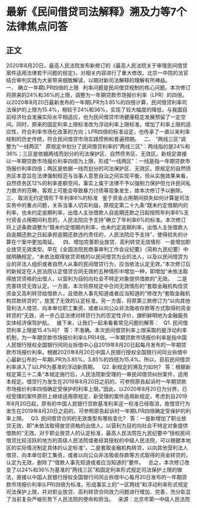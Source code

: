 # 最新《民间借贷司法解释》溯及力等7个法律焦点问答
## 正文

2020年8月20日，最高人民法院发布新修订的《最高人民法院关于审理民间借贷案件适用法律若干问题的规定》，对相关内容进行了重大修改。北京一中院的法官结合审判实践为大家带来细致解读，以期对新司法解释的理解有所裨益。
 
一、 确立一年期LPR四倍的上限
 
利率问题是民间借贷规制的核心问题。本次修订将原来的24%和36%的上限，调整为一年期贷款市场报价利率（LPR）的四倍。以2020年8月20日最新发布的一年期LPR为3.85%的四倍计算，民间借贷利率司法保护的上限为15.4%，相较于24%和36%，实现了较大幅度的降低，与我国目前经济社会发展实际水平相适应，也为民间借贷市场健康稳定发展预留了一定空间。同时，原来的固定利率上限标准改为浮动利率上限标准，增加了利率上限的适应性，符合利率市场化改革的方向；LPR四倍的标准设定，也传承了一直以来利率规制的历史传统，符合民间借贷市场实践惯例和普遍预期。
 
二、 “两线三区”调整为“一线两区”
 
原规定中划分了民间借贷利率的“两线三区”：两线指的是24%和36%；三区是依据两线而划分的司法保护区、自然债务区、无效区。新规定直接以一年期贷款市场报价利率四倍为上限，形成“一线两区”：一线是指一年期贷款市场报价利率四倍；两区是依据一线而划分的司法保护区、无效区。原规定的自然债务区本意旨在法律强制规范与当事人意思自治之间实现平衡，但从实施效果来看，自然债务区12%的利率差额空间，事实上属于法律不予以强制力保护但允许民间私力救济的范畴，客观上可能会导致暴力讨债等现象发生，故本次修订予以删除。
 
三、 取消无约定情形下年利率6%的标准
 
鉴于资金占用期间损失如何计算是司法实务中的重点问题，关系当事人切实利益，原规定第二十九条“既未约定借期内的利率，也未约定逾期利率，出借人主张借款人自逾期还款之日起按照年利率6%支付资金占用期间利息的，人民法院应予支持”确立了年利率6%的标准。本次修订将上述条款调整为“既未约定借期内利率，也未约定逾期利率，出借人主张借款人自逾期还款之日起承担逾期还款违约责任的，人民法院应予支持”，使得损失的计算在个案中更加周延。 
 
四、增加完善职业放贷、高利转贷无效情形
 
一是增加职业放贷无效类型。早在《全国法院民商事审判工作会议纪要》（简称九民纪要）中就明确规定，“未依法取得放贷资格的以民间借贷为业的法人，以及以民间借贷为业的非法人组织或者自然人从事的民间借贷行为，应当依法认定无效。”本次修订后的新规定在人民法院认定借贷合同无效的五种情形中增加一种，即增加“未依法取得放贷资格的出借人，以营利为目的向社会不特定对象提供借款的”无效。
 
二是完善转贷无效认定。一方面，本次将原规定中合同无效情形的“套取金融机构信贷资金又高利转贷给借款人，且借款人事先知道或者应当知道的”修改为“套取金融机构贷款转贷的”，放宽了无效的认定标准。另一方面，将原第三款修订为“以向其他营利法人借贷、向本单位职工集资，或者以向公众非法吸收存款等方式取得的资金转贷的”无效，进一步凸显法律对转贷行为的否定性评价，旗帜鲜明地为金融服务实体经济保驾护航。
 
接下来，让我们一起来看看常见问题的解答：
 
Q1. 民间借贷利率上限是15.4%吗?
 
答：不准确。本次民间借贷利率上限采取的是浮动利率机制，为一年期贷款市场报价利率(LPR)4倍。一年期贷款市场报价利率是指中国人民银行授权全国银行间同业拆借中心自2019年8月20日起每月发布的一年期贷款市场报价利率。根据2020年8月20日中国人民银行授权全国银行间同业拆借中心最新公布的一年期LPR为3.85%，3.85%的四倍为15.4%。所以，目前民间借贷利率进入了以LPR为基准的浮动新周期。
 
Q2. 新规定的溯及力如何?
 
答：根据新规定第三十二条“本规定施行后，人民法院新受理的一审民间借贷纠纷案件，适用本规定。借贷行为发生在2019年8月20日之前的，可参照原告起诉时一年期贷款市场报价利率四倍确定受保护的利率上限。”因此，以2020年8月20日为分界，已经受理的案件原则上继续适用原规定，新受理的案件适用新规定。考虑到自2019年8月20日起，原有的中国人民银行贷款基准利率这一标准已经取消，故借贷行为发生在2019年8月20日之前的，可参照原告起诉时一年期LPR四倍确定受保护的利率上限。
 
Q3. 民间借贷合同的无效类型有哪些变化?
 
答：一是新增加了职业放贷无效，即“未依法取得放贷资格的出借人，以营利为目的向社会不特定对象提供借款的”无效。对于职业放贷人的认定标准，最高人民法院在九民纪要中“授权民间借贷比较活跃的地方的高级人民法院或者经其授权的中级人民法院，可以根据本地区的实际情况制定具体的认定标准”。二是套取金融机构转贷，以向其他营利法人借贷、向本单位职工集资，或者以向公众非法吸收存款等方式取得的资金转贷的，认定为无效，删除了“借款人事先知道或者应当知道的”要件。
 
总之，本次修订改变了以24%和36%为基准的“两线三区”和固定利率形式规定司法保护上限的做法，直接以中国人民银行授权全国银行间同业拆借中心每月20日发布的一年期贷款市场报价利率(LPR)四倍为标准，形成事实上的“一区两线”和浮动利率形式规定司法保护上限，并对职业放贷、高利转贷合同效力问题进行增加、完善，充分彰显了当前复杂严峻形势下人民法院的使命和担当。
 
来源：北京市第一中级人民法院
 

